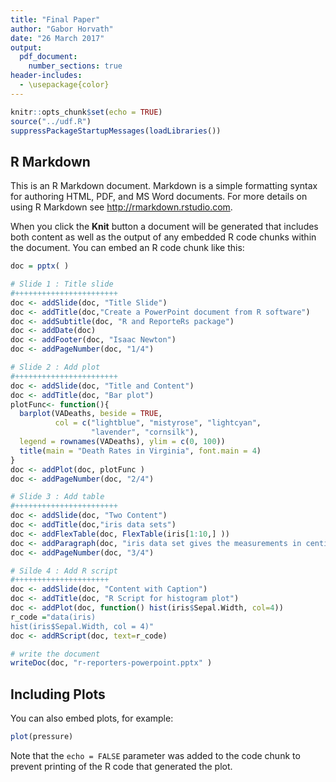 ```yaml
---
title: "Final Paper"
author: "Gabor Horvath"
date: "26 March 2017"
output: 
  pdf_document:
    number_sections: true
header-includes:
  - \usepackage{color}
---
```

\pagenumbering{gobble}
\newpage
\pagenumbering{arabic}
```r
knitr::opts_chunk$set(echo = TRUE)
source("../udf.R")
suppressPackageStartupMessages(loadLibraries())
```

## R Markdown

This is an R Markdown document. Markdown is a simple formatting syntax for authoring HTML, PDF, and MS Word documents. For more details on using R Markdown see <http://rmarkdown.rstudio.com>.

When you click the **Knit** button a document will be generated that includes both content as well as the output of any embedded R code chunks within the document. You can embed an R code chunk like this:

```r

doc = pptx( )

# Slide 1 : Title slide
#+++++++++++++++++++++++
doc <- addSlide(doc, "Title Slide")
doc <- addTitle(doc,"Create a PowerPoint document from R software")
doc <- addSubtitle(doc, "R and ReporteRs package")
doc <- addDate(doc)
doc <- addFooter(doc, "Isaac Newton")
doc <- addPageNumber(doc, "1/4")

# Slide 2 : Add plot
#+++++++++++++++++++++++
doc <- addSlide(doc, "Title and Content")
doc <- addTitle(doc, "Bar plot")
plotFunc<- function(){
  barplot(VADeaths, beside = TRUE,
          col = c("lightblue", "mistyrose", "lightcyan",
                  "lavender", "cornsilk"),
  legend = rownames(VADeaths), ylim = c(0, 100))
  title(main = "Death Rates in Virginia", font.main = 4)
}
doc <- addPlot(doc, plotFunc )
doc <- addPageNumber(doc, "2/4")

# Slide 3 : Add table 
#+++++++++++++++++++++++
doc <- addSlide(doc, "Two Content")
doc <- addTitle(doc,"iris data sets")
doc <- addFlexTable(doc, FlexTable(iris[1:10,] ))
doc <- addParagraph(doc, "iris data set gives the measurements in centimeters of the variables sepal length and width and petal length and width, respectively, for 50 flowers from each of 3 species of iris. The species are Iris setosa, versicolor, and virginica.")
doc <- addPageNumber(doc, "3/4")

# Silde 4 : Add R script
#+++++++++++++++++++++
doc <- addSlide(doc, "Content with Caption")
doc <- addTitle(doc, "R Script for histogram plot")
doc <- addPlot(doc, function() hist(iris$Sepal.Width, col=4))
r_code ="data(iris)
hist(iris$Sepal.Width, col = 4)"
doc <- addRScript(doc, text=r_code)

# write the document 
writeDoc(doc, "r-reporters-powerpoint.pptx" )

```

## Including Plots

You can also embed plots, for example:

```r
plot(pressure)
```

Note that the `echo = FALSE` parameter was added to the code chunk to prevent printing of the R code that generated the plot.
